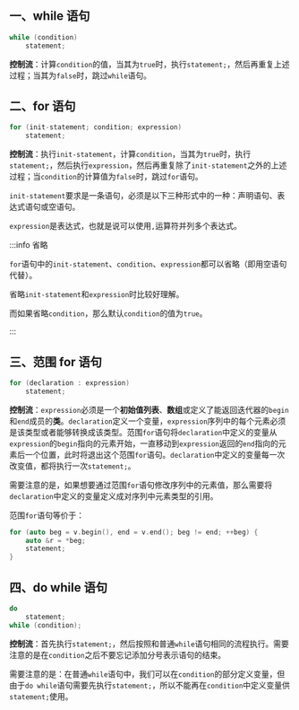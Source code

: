 ## 一、while 语句

```cpp
while (condition)
    statement;
```

**控制流**：计算`condition`的值，当其为`true`时，执行`statement;`，然后再重复上述过程；当其为`false`时，跳过`while`语句。



## 二、for 语句

```cpp
for (init-statement; condition; expression)
    statement;
```

**控制流**：执行`init-statement`，计算`condition`，当其为`true`时，执行`statement;`，然后执行`expression`，然后再重复除了`init-statement`之外的上述过程；当`condition`的计算值为`false`时，跳过`for`语句。

`init-statement`要求是一条语句，必须是以下三种形式中的一种：声明语句、表达式语句或空语句。

`expression`是表达式，也就是说可以使用`,`运算符并列多个表达式。

:::info 省略

`for`语句中的`init-statement`、`condition`、`expression`都可以省略（即用空语句代替）。

省略`init-statement`和`expression`时比较好理解。

而如果省略`condition`，那么默认`condition`的值为`true`。

:::



## 三、范围 for 语句

```cpp
for (declaration : expression)
    statement;
```

**控制流**：`expression`必须是一个**初始值列表**、**数组**或定义了能返回迭代器的`begin`和`end`成员的**类**。`declaration`定义一个变量，`expression`序列中的每个元素必须是该类型或者能够转换成该类型。范围`for`语句将`declaration`中定义的变量从`expression`的`begin`指向的元素开始，一直移动到`expression`返回的`end`指向的元素后一个位置，此时将退出这个范围`for`语句。`declaration`中定义的变量每一次改变值，都将执行一次`statement;`。

需要注意的是，如果想要通过范围`for`语句修改序列中的元素值，那么需要将`declaration`中定义的变量定义成对序列中元素类型的引用。

范围`for`语句等价于：

```cpp
for (auto beg = v.begin(), end = v.end(); beg != end; ++beg) {
    auto &r = *beg;
    statement;
}
```



## 四、do while 语句

```cpp
do
    statement;
while (condition);
```

**控制流**：首先执行`statement;`，然后按照和普通`while`语句相同的流程执行。需要注意的是在`condition`之后不要忘记添加分号表示语句的结束。

需要注意的是：在普通`while`语句中，我们可以在`condition`的部分定义变量，但由于`do while`语句需要先执行`statement;`，所以不能再在`condition`中定义变量供`statement;`使用。